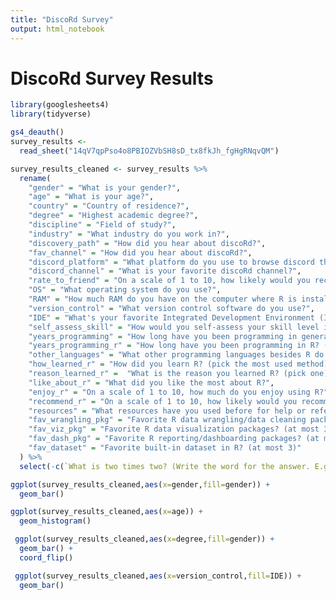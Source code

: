 ```yaml
---
title: "DiscoRd Survey"
output: html_notebook
---
```


# DiscoRd Survey Results

```r
library(googlesheets4)
library(tidyverse)

gs4_deauth()
survey_results <-
  read_sheet("14qV7qpPso4o8PBIOZVbSH8sD_tx8fkJh_fgHgRNqvQM")

survey_results_cleaned <- survey_results %>%
  rename(
    "gender" = "What is your gender?",
    "age" = "What is your age?",
    "country" = "Country of residence?",
    "degree" = "Highest academic degree?",
    "discipline" = "Field of study?",
    "industry" = "What industry do you work in?",
    "discovery_path" = "How did you hear about discoRd?",
    "fav_channel" = "How did you hear about discoRd?",
    "discord_platform" = "What platform do you use to browse discord the most?",
    "discord_channel" = "What is your favorite discoRd channel?",
    "rate_to_friend" = "On a scale of 1 to 10, how likely would you recommend discoRd server to a friend?",
    "OS" = "What operating system do you use?",
    "RAM" = "How much RAM do you have on the computer where R is installed (in GB)?",
    "version_control" = "What version control software do you use?",
    "IDE" = "What's your favorite Integrated Development Environment (IDE)/text editor to program in R",
    "self_assess_skill" = "How would you self-assess your skill level in R?",
    "years_programming" = "How long have you been programming in general? (in years)",
    "years_programming_r" = "How long have you been programming in R? (in years)",
    "other_languages" = "What other programming languages besides R do you use?",
    "how_learned_r" = "How did you learn R? (pick the most used method)",
    "reason_learned_r" =  "What is the reason you learned R? (pick one)",
    "like_about_r" = "What did you like the most about R?",
    "enjoy_r" = "On a scale of 1 to 10, how much do you enjoy using R?",
    "recommend_r" = "On a scale of 1 to 10, how likely would you recommend R to someone new to programming?",
    "resources" = "What resources have you used before for help or reference?",
    "fav_wrangling_pkg" = "Favorite R data wrangling/data cleaning package? (at most 3)",
    "fav_viz_pkg" = "Favorite R data visualization packages? (at most 3)",
    "fav_dash_pkg" = "Favorite R reporting/dashboarding packages? (at most 3)",
    "fav_dataset" = "Favorite built-in dataset in R? (at most 3)"
  ) %>%
  select(-c(`What is two times two? (Write the word for the answer. E.g. \"six\" is the answer for two times three)`,`Future survey question 1`,`Future survey question 2`,`Future survey question 3`,`Future survey question 4`,`Future survey question 5`))
```

```r
ggplot(survey_results_cleaned,aes(x=gender,fill=gender)) +
  geom_bar()
```

```r
ggplot(survey_results_cleaned,aes(x=age)) +
  geom_histogram()
```

```r
 ggplot(survey_results_cleaned,aes(x=degree,fill=gender)) +
  geom_bar() +
  coord_flip()
```
```r
 ggplot(survey_results_cleaned,aes(x=version_control,fill=IDE)) +
  geom_bar() 
```

